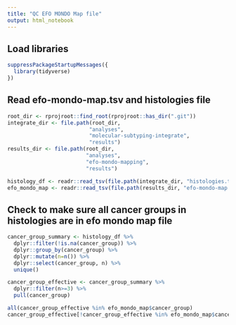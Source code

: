 ```yaml
---
title: "QC EFO MONDO Map file"
output: html_notebook
---
```


## Load libraries

```r
suppressPackageStartupMessages({
  library(tidyverse)
})
```

## Read efo-mondo-map.tsv and histologies file

```r
root_dir <- rprojroot::find_root(rprojroot::has_dir(".git"))
integrate_dir <- file.path(root_dir, 
                          "analyses", 
                          "molecular-subtyping-integrate",
                          "results")
results_dir <- file.path(root_dir,
                         "analyses",
                         "efo-mondo-mapping",
                         "results")

histology_df <- readr::read_tsv(file.path(integrate_dir, "histologies.tsv"), guess_max=100000)
efo_mondo_map <- readr::read_tsv(file.path(results_dir, "efo-mondo-map.tsv"))

```

## Check to make sure all cancer groups in histologies are in efo mondo map file

```r
cancer_group_summary <- histology_df %>% 
  dplyr::filter(!is.na(cancer_group)) %>% 
  dplyr::group_by(cancer_group) %>% 
  dplyr::mutate(n=n()) %>% 
  dplyr::select(cancer_group, n) %>%
  unique()

cancer_group_effective <- cancer_group_summary %>% 
  dplyr::filter(n>=3) %>% 
  pull(cancer_group)

all(cancer_group_effective %in% efo_mondo_map$cancer_group)
cancer_group_effective[!cancer_group_effective %in% efo_mondo_map$cancer_group] 

```

